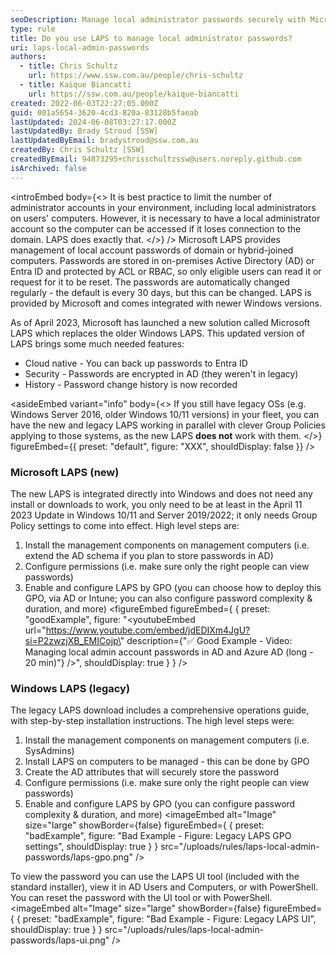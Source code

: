 ```yaml
---
seoDescription: Manage local administrator passwords securely with Microsoft LAPS, a best practice for limiting admin accounts and ensuring computer accessibility.
type: rule
title: Do you use LAPS to manage local administrator passwords?
uri: laps-local-admin-passwords
authors:
  - title: Chris Schultz
    url: https://www.ssw.com.au/people/chris-schultz
  - title: Kaique Biancatti
    url: https://ssw.com.au/people/kaique-biancatti
created: 2022-06-03T22:27:05.000Z
guid: 001a5654-3620-4cd3-820a-83128b5faeab
lastUpdated: 2024-06-08T03:27:17.000Z
lastUpdatedBy: Brady Stroud [SSW]
lastUpdatedByEmail: bradystroud@ssw.com.au
createdBy: Chris Schultz [SSW]
createdByEmail: 94873295+chrisschultzssw@users.noreply.github.com
isArchived: false
---
```


<introEmbed
  body={<>
It is best practice to limit the number of administrator accounts in your environment, including local administrators on users' computers. However, it is necessary to have a local administrator account so the computer can be accessed if it loses connection to the domain. LAPS does exactly that.
  </>}
/>
Microsoft LAPS provides management of local account passwords of domain or hybrid-joined computers. Passwords are stored in on-premises Active Directory (AD) or Entra ID and protected by ACL or RBAC, so only eligible users can read it or request for it to be reset. The passwords are automatically changed regularly - the default is every 30 days, but this can be changed. LAPS is provided by Microsoft and comes integrated with newer Windows versions.

As of April 2023, Microsoft has launched a new solution called Microsoft LAPS which replaces the older Windows LAPS.
This updated version of LAPS brings some much needed features:

- Cloud native - You can back up passwords to Entra ID
- Security - Passwords are encrypted in AD (they weren't in legacy)
- History - Password change history is now recorded

<asideEmbed
  variant="info"
  body={<>
    If you still have legacy OSs (e.g. Windows Server 2016, older Windows 10/11 versions) in your fleet, you can have the new and legacy LAPS working in parallel with clever Group Policies applying to those systems, as the new LAPS **does not** work with them.
  </>}
  figureEmbed={{
    preset: "default",
    figure: "XXX",
    shouldDisplay: false
  }}
/>

### Microsoft LAPS (new)

The new LAPS is integrated directly into Windows and does not need any install or downloads to work, you only need to be at least in the April 11 2023 Update in Windows 10/11 and Server 2019/2022; it only needs Group Policy settings to come into effect. High level steps are:

1. Install the management components on management computers (i.e. extend the AD schema if you plan to store passwords in AD)
2. Configure permissions (i.e. make sure only the right people can view passwords)
3. Enable and configure LAPS by GPO (you can choose how to deploy this GPO, via AD or Intune; you can also configure password complexity & duration, and more)
<figureEmbed figureEmbed={ {
  preset: "goodExample",
  figure: "<youtubeEmbed url=\"https://www.youtube.com/embed/jdEDIXm4JgU?si=P2zwzjXB_EMICojp\" description={\"✅ Good Example - Video: Managing local admin account passwords in AD and Azure AD (long - 20 min)\"} />",
  shouldDisplay: true
} } />


### Windows LAPS (legacy)

The legacy LAPS download includes a comprehensive operations guide, with step-by-step installation instructions. The high level steps were:

1. Install the management components on management computers (i.e. SysAdmins)
2. Install LAPS on computers to be managed - this can be done by GPO
3. Create the AD attributes that will securely store the password
4. Configure permissions (i.e. make sure only the right people can view passwords)
5. Enable and configure LAPS by GPO (you can configure password complexity & duration, and more)
<imageEmbed
  alt="Image"
  size="large"
  showBorder={false}
  figureEmbed={ {
    preset: "badExample",
    figure: "Bad Example - Figure: Legacy LAPS GPO settings",
    shouldDisplay: true
  } }
  src="/uploads/rules/laps-local-admin-passwords/laps-gpo.png"
/>

To view the password you can use the LAPS UI tool (included with the standard installer), view it in AD Users and Computers, or with PowerShell. You can reset the password with the UI tool or with PowerShell.
<imageEmbed
  alt="Image"
  size="large"
  showBorder={false}
  figureEmbed={ {
    preset: "badExample",
    figure: "Bad Example - Figure: Legacy LAPS UI",
    shouldDisplay: true
  } }
  src="/uploads/rules/laps-local-admin-passwords/laps-ui.png"
/>
